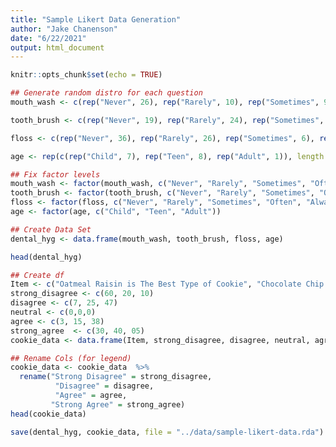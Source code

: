 ```yaml
---
title: "Sample Likert Data Generation"
author: "Jake Chanenson"
date: "6/22/2021"
output: html_document
---
```


```r
knitr::opts_chunk$set(echo = TRUE)
```

```r
## Generate random distro for each question
mouth_wash <- c(rep("Never", 26), rep("Rarely", 10), rep("Sometimes", 9), rep("Often", 37), rep("Always", 18))

tooth_brush <- c(rep("Never", 19), rep("Rarely", 24), rep("Sometimes", 18), rep("Often", 11), rep("Always", 28))

floss <- c(rep("Never", 36), rep("Rarely", 26), rep("Sometimes", 6), rep("Often", 22), rep("Always", 10))

age <- rep(c(rep("Child", 7), rep("Teen", 8), rep("Adult", 1)), length.out = 100)

## Fix factor levels
mouth_wash <- factor(mouth_wash, c("Never", "Rarely", "Sometimes", "Often", "Always"))
tooth_brush <- factor(tooth_brush, c("Never", "Rarely", "Sometimes", "Often", "Always"))
floss <- factor(floss, c("Never", "Rarely", "Sometimes", "Often", "Always"))
age <- factor(age, c("Child", "Teen", "Adult"))

## Create Data Set
dental_hyg <- data.frame(mouth_wash, tooth_brush, floss, age)

head(dental_hyg)
```

```r
## Create df
Item <- c("Oatmeal Raisin is The Best Type of Cookie", "Chocolate Chip is The Best Type of Cookie", "Snickerdoodle is The Best Type of Cookie")
strong_disagree <- c(60, 20, 10)
disagree <- c(7, 25, 47)
neutral <- c(0,0,0)
agree <- c(3, 15, 38)
strong_agree  <- c(30, 40, 05)
cookie_data <- data.frame(Item, strong_disagree, disagree, neutral, agree, strong_agree)

## Rename Cols (for legend)
cookie_data <- cookie_data  %>% 
  rename("Strong Disagree" = strong_disagree,
          "Disagree" = disagree,
          "Agree" = agree,
         "Strong Agree" = strong_agree)
head(cookie_data)
```

```r
save(dental_hyg, cookie_data, file = "../data/sample-likert-data.rda")
```

